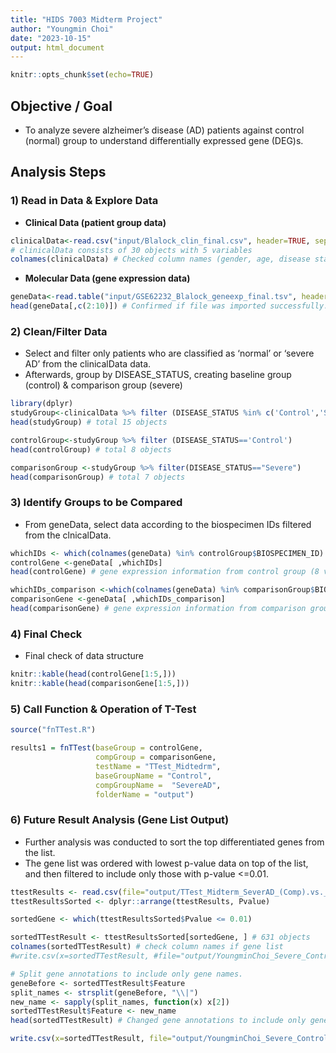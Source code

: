 ```yaml
---
title: "HIDS 7003 Midterm Project"
author: "Youngmin Choi"
date: "2023-10-15"
output: html_document
---
```


```r
knitr::opts_chunk$set(echo=TRUE)
```

## Objective / Goal

-   To analyze severe alzheimer's disease (AD) patients against control (normal) group to understand differentially expressed gene (DEG)s.

## Analysis Steps

### 1) Read in Data & Explore Data

-   **Clinical Data (patient group data)**

```r
clinicalData<-read.csv("input/Blalock_clin_final.csv", header=TRUE, sep=",")
# clinicalData consists of 30 objects with 5 variables
colnames(clinicalData) # Checked column names (gender, age, disease status, biospecimen ID)

```

-   **Molecular Data (gene expression data)**

```r
geneData<-read.table("input/GSE62232_Blalock_geneexp_final.tsv", header=TRUE, sep="\t", row.names = 1, stringsAsFactors = F)
head(geneData[,c(2:10)]) # Confirmed if file was imported successfully.
```

### 2) Clean/Filter Data

* Select and filter only patients who are classified as 'normal' or 'severe AD' from the clinicalData data. 
* Afterwards, group by DISEASE_STATUS, creating baseline group (control) & comparison group (severe)
```r
library(dplyr)
studyGroup<-clinicalData %>% filter (DISEASE_STATUS %in% c('Control','Severe') )
head(studyGroup) # total 15 objects

controlGroup<-studyGroup %>% filter (DISEASE_STATUS=='Control')
head(controlGroup) # total 8 objects

comparisonGroup <-studyGroup %>% filter(DISEASE_STATUS=="Severe")
head(comparisonGroup) # total 7 objects

```

### 3) Identify Groups to be Compared

* From geneData, select data according to the biospecimen IDs filtered from the clnicalData. 
```r
whichIDs <- which(colnames(geneData) %in% controlGroup$BIOSPECIMEN_ID)
controlGene <-geneData[ ,whichIDs]
head(controlGene) # gene expression information from control group (8 variables, 43135 genetic data)

whichIDs_comparison <-which(colnames(geneData) %in% comparisonGroup$BIOSPECIMEN_ID)
comparisonGene <-geneData[ ,whichIDs_comparison]
head(comparisonGene) # gene expression information from comparison group (7 variables, 43135 genetic data)
```

### 4) Final Check

* Final check of data structure
```r
knitr::kable(head(controlGene[1:5,]))
knitr::kable(head(comparisonGene[1:5,]))
```

### 5) Call Function & Operation of T-Test

```r
source("fnTTest.R")

results1 = fnTTest(baseGroup = controlGene, 
                   compGroup = comparisonGene, 
                   testName = "TTest_Midtedrm", 
                   baseGroupName = "Control",
                   compGroupName =  "SevereAD",
                   folderName = "output")

```


### 6) Future Result Analysis (Gene List Output)

* Further analysis was conducted to sort the top differentiated genes from the list. 
* The gene list was ordered with lowest p-value data on top of the list, and then filtered to include only those with p-value <=0.01. 

```r
ttestResults <- read.csv(file="output/TTest_Midterm_SeverAD_(Comp).vs._Control_(Base).TTest.csv")
ttestResultsSorted <- dplyr::arrange(ttestResults, Pvalue)

sortedGene <- which(ttestResultsSorted$Pvalue <= 0.01)

sortedTTestResult <- ttestResultsSorted[sortedGene, ] # 631 objects
colnames(sortedTTestResult) # check column names if gene list
#write.csv(x=sortedTTestResult, #file="output/YoungminChoi_Severe_Control_DEGs_before.csv", quote=F,  row.names=FALSE)

# Split gene annotations to include only gene names. 
geneBefore <- sortedTTestResult$Feature
split_names <- strsplit(geneBefore, "\\|")
new_name <- sapply(split_names, function(x) x[2])
sortedTTestResult$Feature <- new_name
head(sortedTTestResult) # Changed gene annotations to include only gene names

write.csv(x=sortedTTestResult, file="output/YoungminChoi_Severe_Control_DEGs.csv", quote=F,  row.names=FALSE)
```
